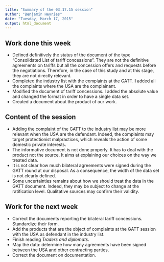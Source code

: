 ```yaml
---
title: "Summary of the 03.17.15 session"
author: "Benjamin Heyries"
date: "Tuesday, March 17, 2015"
output: html_document
---
```


## Work done this week

  * Defined definitively the status of the document of the type "Consolidated List of tariff concessions". They are not the definitive agreements on tariffs but all the concession offers and requests before the negotiations. Therefore, in the case of this study and at this stage, they are not directly relevant. 
  * Completed the industry list with the complaints at the GATT. I added all the complaints where the USA are the complainant.  
  * Modified the document of tariff concessions. I added the absolute value and changed the format in order to have a single data set.
  * Created a  document about the product of our work.
  
## Content of the session

  * Adding the complaint of the GATT to the industry list may be more relevant when the USA are the defendant. Indeed, the complaints may target protectionist malpractices, which reveals the action of some domestic private interests.
  * The informative document is not done properly. It has to deal with the product not the source. It aims at explaining our choices on the way we treated data.
  * It is not clear how much bilateral agreements were signed during the GATT round at our disposal. As a consequence, the width of the data set is not clearly defined. 
  * Some uncertainties remains about how we should treat the data in the GATT document. Indeed, they may be subject to change at the ratification level. Qualitative sources may confirm their validity.  

## Work for the next week

  * Correct the documents reporting the bilateral tariff concessions. Standardize their form.
  * Add the products that are the object of complaints at the GATT session with the USA as defendant in the industry list.
  * Finish reading _Traders and diplomats_.
  * Map the data: determine how many agreements have been signed between the USA and other contracting parties.
  * Correct the document on documentation.